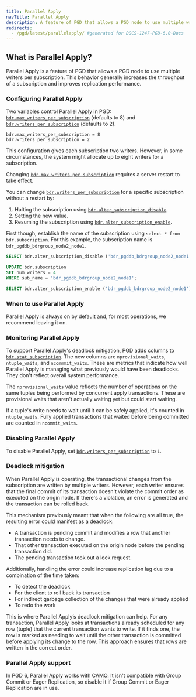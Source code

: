 ```yaml
---
title: Parallel Apply
navTitle: Parallel Apply
description: A feature of PGD that allows a PGD node to use multiple writers per subscription.
redirects:
  - /pgd/latest/parallelapply/ #generated for DOCS-1247-PGD-6.0-Docs
---
```


## What is Parallel Apply?

Parallel Apply is a feature of PGD that allows a PGD node to use multiple
writers per subscription. This behavior generally increases the throughput of a
subscription and improves replication performance.

### Configuring Parallel Apply

Two variables control Parallel Apply in PGD:
[`bdr.max_writers_per_subscription`](/pgd/6/reference/tables-views-functions/pgd-settings#bdrmax_writers_per_subscription)
(defaults to 8) and
[`bdr.writers_per_subscription`](/pgd/6/reference/tables-views-functions/pgd-settings#bdrwriters_per_subscription)
(defaults to 2).

```plain
bdr.max_writers_per_subscription = 8
bdr.writers_per_subscription = 2
```

This configuration gives each subscription two writers. However, in some
circumstances, the system might allocate up to eight writers for a subscription.

Changing [`bdr.max_writers_per_subscription`](/pgd/6/reference/tables-views-functions/pgd-settings#bdrmax_writers_per_subscription)
requires a server restart to take effect.

You can change
[`bdr.writers_per_subscription`](/pgd/6/reference/tables-views-functions/pgd-settings#bdrwriters_per_subscription)
for a specific subscription without a restart by:

1. Halting the subscription using
   [`bdr.alter_subscription_disable`](/pgd/6/reference/tables-views-functions/nodes-management-interfaces#bdralter_subscription_disable).
1. Setting the new value.
1. Resuming the subscription using
   [`bdr.alter_subscription_enable`](/pgd/6/reference/tables-views-functions/nodes-management-interfaces#bdralter_subscription_enable). 


First though, establish the name of the subscription using `select * from
bdr.subscription`. For this example, the subscription name is
`bdr_pgddb_bdrgroup_node2_node1`.

```sql
SELECT bdr.alter_subscription_disable ('bdr_pgddb_bdrgroup_node2_node1');

UPDATE bdr.subscription
SET num_writers = 4
WHERE sub_name = 'bdr_pgddb_bdrgroup_node2_node1';

SELECT bdr.alter_subscription_enable ('bdr_pgddb_bdrgroup_node2_node1');
```

### When to use Parallel Apply

Parallel Apply is always on by default and, for most operations, we recommend leaving it on.

### Monitoring Parallel Apply

To support Parallel Apply's deadlock mitigation, PGD adds columns to
[`bdr.stat_subscription`](/pgd/6/reference/tables-views-functions/catalogs-visible#bdrstat_subscription).
The new columns are `nprovisional_waits`, `ntuple_waits`, and `ncommmit_waits`.
These are metrics that indicate how well Parallel Apply is managing what
previously would have been deadlocks. They don't reflect overall system
performance.

The `nprovisional_waits` value reflects the number of operations on the same
tuples being performed by concurrent apply transactions. These are provisional
waits that aren't actually waiting yet but could start waiting.

If a tuple's write needs to wait until it can be safely applied, it's counted in
`ntuple_waits`. Fully applied transactions that waited before being committed
are counted in `ncommit_waits`.

### Disabling Parallel Apply

To disable Parallel Apply, set [`bdr.writers_per_subscription`](/pgd/6/reference/tables-views-functions/pgd-settings#bdrwriters_per_subscription) to `1`.

### Deadlock mitigation

When Parallel Apply is operating, the transactional changes from the
subscription are written by multiple writers. However, each writer ensures that
the final commit of its transaction doesn't violate the commit order as executed
on the origin node. If there's a violation, an error is generated and the
transaction can be rolled back.

This mechanism previously meant that when the following are all true, the
resulting error could manifest as a deadlock:

- A transaction is pending commit and modifies a row that another transaction needs to change. 
- That other transaction executed on the origin node before the pending transaction did.
- The pending transaction took out a lock request.

Additionally, handling the error could increase replication lag due to a
combination of the time taken:

- To detect the deadlock
- For the client to roll back its transaction
- For indirect garbage collection of the changes that were already applied
- To redo the work

This is where Parallel Apply’s deadlock mitigation can
help. For any transaction, Parallel Apply looks at transactions already
scheduled for any row (tuple) that the current transaction wants to write. If it
finds one, the row is marked as needing to wait until the other transaction is
committed before applying its change to the row. This approach ensures that rows
are written in the correct order. 

### Parallel Apply support

In PGD 6, Parallel Apply works with CAMO. It isn't compatible with Group Commit or Eager Replication, so disable it if Group Commit or Eager Replication are in use.
